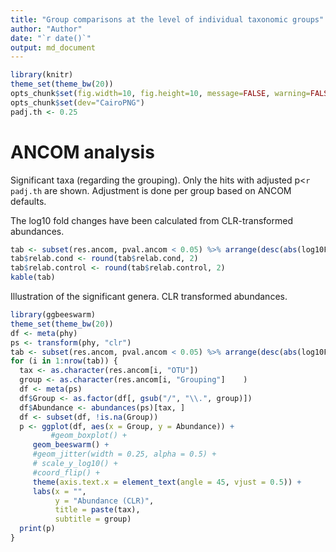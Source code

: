 ```yaml
---
title: "Group comparisons at the level of individual taxonomic groups"
author: "Author"
date: "`r date()`"
output: md_document
---
```


```r
library(knitr)
theme_set(theme_bw(20))
opts_chunk$set(fig.width=10, fig.height=10, message=FALSE, warning=FALSE)
opts_chunk$set(dev="CairoPNG")
padj.th <- 0.25
```

# ANCOM analysis

Significant taxa (regarding the grouping). Only the hits with adjusted p<`r padj.th` are shown. Adjustment is done per group based on ANCOM defaults.

The log10 fold changes have been calculated from CLR-transformed abundances.

```r
tab <- subset(res.ancom, pval.ancom < 0.05) %>% arrange(desc(abs(log10FC)))
tab$relab.cond <- round(tab$relab.cond, 2)
tab$relab.control <- round(tab$relab.control, 2)
kable(tab)
```


Illustration of the significant genera. CLR transformed abundances.

```r
library(ggbeeswarm)
theme_set(theme_bw(20))
df <- meta(phy)
ps <- transform(phy, "clr")
tab <- subset(res.ancom, pval.ancom < 0.05) %>% arrange(desc(abs(log10FC)))
for (i in 1:nrow(tab)) {
  tax <- as.character(res.ancom[i, "OTU"])
  group <- as.character(res.ancom[i, "Grouping"]    )
  df <- meta(ps)
  df$Group <- as.factor(df[, gsub("/", "\\.", group)])
  df$Abundance <- abundances(ps)[tax, ]
  df <- subset(df, !is.na(Group))
  p <- ggplot(df, aes(x = Group, y = Abundance)) +
         #geom_boxplot() +
	 geom_beeswarm() +
	 #geom_jitter(width = 0.25, alpha = 0.5) + 	 
	 # scale_y_log10() +
	 #coord_flip() +
	 theme(axis.text.x = element_text(angle = 45, vjust = 0.5)) + 
	 labs(x = "",
	      y = "Abundance (CLR)",
	      title = paste(tax),
	      subtitle = group)
  print(p)
}
```



